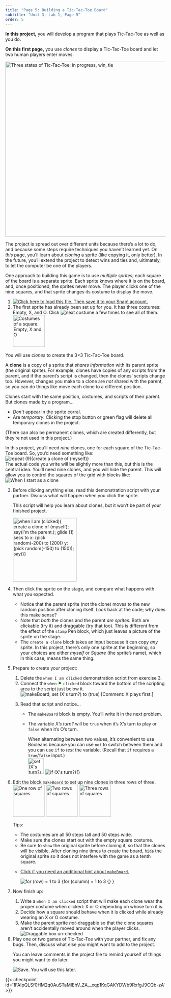 ```yaml
---
title: "Page 5: Building a Tic-Tac-Toe Board"
subtitle: "Unit 3, Lab 1, Page 5"
order: 5
---
```


::: learn
**In this project,** you will develop a program that
plays Tic-Tac-Toe as well as you do.

**On this first page,** you use <em>clones</em> to
display a Tic-Tac-Toe board and let two human players enter moves.

<img src="/img/3-lists/TTT1_img/Three States of TTT.png" title="Three states of Tic-Tac-Toe: in progress, win, tie" alt="Three states of Tic-Tac-Toe: in progress, win, tie" class="ms-4" width="550"/>
:::

The project is spread out over different units because there's a lot
to do, and because some steps require techniques you haven't learned
yet. On <em>this</em> page, you'll learn about <em>cloning</em> a sprite
(like copying it, only better). In the future, you'll extend the project
to detect wins and ties and, ultimately, to let the computer be one of
the players.

One approach to building this game is to use <em>multiple
sprites</em>; each square of the board is a separate sprite. Each sprite
knows where it is on the board, and, once positioned, the sprites never
move. The player clicks one of the nine squares, and that sprite changes
its costume to display the move.

::: {#first .forYouToDo}
<ol>

<li><a class="run" href="/prog/3-lists/U3L1-TicTacToe.xml" target="_blank"><img src="/img/icons/load-save.png" title="Click here to load this file. Then save it to your Snap! account." alt="Click here to load this file. Then save it to your Snap! account." class="inline"/></a></li>

<li>The first sprite has already been set up for you. It has three
costumes: Empty, X, and O. Click
<img src="/img/blocks/next-costume.png" title="next costume" alt="next costume" class="inline"/>
a few times to see all of them.<br />
<img src="/img/3-lists/TTT1_img/Costumes.png" title="Costumes of a square: Empty, X and O" alt="Costumes of a square: Empty, X and O" class="ms-4 noshadow" height="100"/></li>

</ol>
:::

You will use <em>clones</em> to create the 3×3 Tic-Tac-Toe
board.

::: vocabFullWidth
A **clone** is a copy of a sprite that <em>shares
information</em> with its parent sprite (the original sprite). For
example, clones have copies of any scripts from the parent, and if the
parent's script is changed, then the clones' scripts change too.
However, changes you make to a clone are <em>not</em> shared with the
parent, so you can do things like move each clone to a different
position.
:::



Clones start with the same position, costumes, and scripts of their
parent. But clones made by a program...

<ul>

<li><em>Don't</em> appear in the sprite corral.</li>

<li>Are <em>temporary</em>. Clicking the stop button or green flag will
delete all temporary clones in the project.</li>

</ul>



(There can also be permanent clones, which are created differently,
but they're not used in this project.)

::: endnote
In this project, you'll need <em>nine</em> clones, one for each square
of the Tic-Tac-Toe board. So, you'd need something like:<br />
<img src="/img/2-complexity/9-copies.png" title="repeat (9){create a clone of (myself)}" alt="repeat (9){create a clone of (myself)}" class="ms-4"/><br />
The actual code you write will be slightly more than this, but this is
the central idea. You'll need nine clones, and you will hide the parent.
This will allow you to control the squares of the grid with blocks
like:<br />
<img src="/img/blocks/when-i-start-as-clone.png" title="When I start as a clone" alt="When I start as a clone" class="ms-4"/>
:::

::: forYouToDo
<ol start="3">

<li>

Before clicking anything else, read this demonstration script with your
partner. Discuss what will happen when you click the sprite. <br />

::: sidenote
This script will help you learn about clones, but it won't be part of
your finished project.
:::

<img src="/img/3-lists/TTT1_img/WhenIamClicked.png" title="when I am (clicked){ create a clone of (myself); say(I&apos;m the parent.); glide (1) secs to x: (pick random(-200) to (200)) y: (pick random(-150) to (150)); say()}" alt="when I am (clicked){ create a clone of (myself); say(I&apos;m the parent.); glide (1) secs to x: (pick random(-200) to (200)) y: (pick random(-150) to (150)); say()}" class="ms-4" height="200"/><br />

</li>

<li>

Then click the sprite on the stage, and compare what happens with what
you expected.

::: narrower
<ul>

<li>Notice that the parent sprite (not the clone) moves to the new
random position after cloning itself. Look back at the code; why does
this make sense?</li>

<li>Note that <em>both</em> the clones and the parent <em>are
sprites</em>. Both are clickable (try it) and draggable (try that too).
This is different from the effect of the `stamp` Pen block,
which just leaves a picture of the sprite on the stage.</li>

<li>The `create a clone` block takes an input because it can
copy <em>any</em> sprite. In this project, there's only one sprite at
the beginning, so your choices are either <var>myself</var> or
<var>Square</var> (the sprite's name), which in this case, means the
same thing.</li>

</ul>
:::

</li>

<li>

Prepare to create your project:

<ol>

<li>Delete the `when I am clicked` demonstration script from
exercise 3.</li>

<li>Connect the `when` [⚑]{style="color:green"}
`clicked` block toward the bottom of the scripting area to
the script just below it.<br />
<img src="/img/3-lists/TTT1_img/make-board-script.png" title="makeBoard, set (X&apos;s turn?) to (true) [Comment: X plays first.]" alt="makeBoard, set (X&apos;s turn?) to (true) [Comment: X plays first.]" class="ms-4"/></li>

<li>

Read that script and notice...

::: narrower
<ul type="circle">

<li>The `makeBoard` block is empty. You'll write it in the
next problem.</li>

<li>

The variable <var>X's turn?</var> will be `true` when it's
X's turn to play or `false` when it's O's turn.

::: endnote
When alternating between two values, it's convenient to use Booleans
because you can use `not` to switch between them and you can
use `if` to <em>test</em> the variable. (Recall that
`if` requires a `true`/`false`
input.)<br />
<img src="/img/3-lists/TTT1_img/setXsturn.png" title="set (X&apos;s turn?) to (not (X&apos;s turn?))" alt="set (X&apos;s turn?) to (not (X&apos;s turn?))" class="ms-4" height="50"/>
<img src="/img/2-complexity/if-x-turn.png" title="if (X&apos;s turn?){}" alt="if (X&apos;s turn?){}" class="ms-4"/>
:::

</li>

</ul>
:::

</li>

</ol>

</li>

<li>

Edit the block `makeBoard` to set up nine clones in three
rows of three.<br />
<img src="/img/3-lists/TTT1_img/Row1.png" title="One row of squares" alt="One row of squares" class="ms-4" height="100"/>
<img src="/img/3-lists/TTT1_img/Row2.png" title="Two rows of squares" alt="Two rows of squares" height="100"/>
<img src="/img/3-lists/TTT1_img/Row3.png" title="Three rows of squares" alt="Three rows of squares" height="100"/><br />

::: narrower
Tips:

<ul>

<li>The costumes are all 50 steps tall and 50 steps wide.</li>

<li>Make sure the clones start out with the empty square costume.</li>

<li>Be sure to `show` the original sprite before cloning it,
so that the clones will be visible. After cloning nine times to create
the board, `hide` the original sprite so it does not
interfere with the game as a tenth square.</li>

<li>

<a href="#hint-for" data-bs-toggle="collapse" title="Click if you need an additional hint.">Click
if you need an additional hint about `makeBoard`.</a>

::: {#hint-for .collapse}
<img src="/img/3-lists/TTT1_img/for-row-column.png" title="for (row) = 1 to 3 {for (column) = 1 to 3 {} }" alt="for (row) = 1 to 3 {for (column) = 1 to 3 {} }" class="ms-4"/>
:::

</li>

</ul>
:::

</li>

<li>

Now finish up:

<ol>

<li>Write a `when I am clicked` script that will make each
clone wear the proper costume when clicked: X or O depending on whose
turn it is.</li>

<li>Decide how a square should behave when it is clicked while already
wearing an X or O costume.</li>

<li>Make the parent sprite <em>not</em>-draggable so that the clone
squares aren't accidentally moved around when the player clicks.<br />
<img src="/img/2-complexity/not-draggable.png" title="Draggable box un-checked" alt="Draggable box un-checked" class="ms-4"/></li>

</ol>

</li>

<li>Play one or two games of Tic-Tac-Toe with your partner, and fix any
bugs. Then, discuss what else you might want to add to the project.</li>

::: endnote
You can leave comments in the project file to remind yourself of
things you might want to do later.
:::

<img src="/img/icons/save-use-later.png" title="Save. You will use this later." alt="Save. You will use this later." class="inline"/>

</ol>
:::

{{< checkpoint id='1FAIpQLSf0HM2q0AuSTaMIEhV_ZA__xqp1KqGAKYDWb9RxfgJ9CQb-zA' >}}